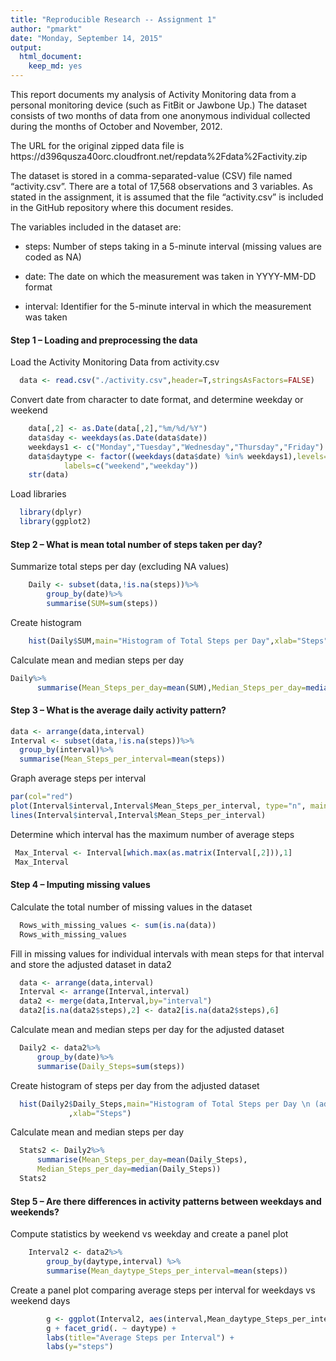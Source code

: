 ```yaml
---
title: "Reproducible Research -- Assignment 1"
author: "pmarkt"
date: "Monday, September 14, 2015"
output:
  html_document:
    keep_md: yes
---
```


This report documents my analysis of Activity Monitoring data from a personal monitoring device (such as FitBit or Jawbone Up.) The dataset consists of two months of data from one anonymous individual collected during the months of October and November, 2012.

The URL for the original zipped data file is 
https://d396qusza40orc.cloudfront.net/repdata%2Fdata%2Factivity.zip

The dataset is stored in a comma-separated-value (CSV) file named "activity.csv". There are a total of 17,568 observations and 3 variables. As stated in the assignment, it is assumed that the file "activity.csv" is included in the GitHub repository where this document resides.

The variables included in the dataset are:

* steps: Number of steps taking in a 5-minute interval (missing values are coded as NA)

* date: The date on which the measurement was taken in YYYY-MM-DD format

* interval: Identifier for the 5-minute interval in which the measurement was taken

#### Step 1 -- Loading and preprocessing the data

Load the Activity Monitoring Data from activity.csv

```r
  data <- read.csv("./activity.csv",header=T,stringsAsFactors=FALSE)
```

Convert date from character to date format, and determine weekday or weekend

```r
    data[,2] <- as.Date(data[,2],"%m/%d/%Y")
    data$day <- weekdays(as.Date(data$date))
    weekdays1 <- c("Monday","Tuesday","Wednesday","Thursday","Friday")
    data$daytype <- factor((weekdays(data$date) %in% weekdays1),levels=c(FALSE,TRUE),
            labels=c("weekend","weekday"))
    str(data)
```

Load libraries

```r
  library(dplyr)
  library(ggplot2)
```

#### Step 2 -- What is mean total number of steps taken per day?

Summarize total steps per day (excluding NA values)
```r
    Daily <- subset(data,!is.na(steps))%>%
        group_by(date)%>% 
        summarise(SUM=sum(steps))
```

Create histogram

```r
    hist(Daily$SUM,main="Histogram of Total Steps per Day",xlab="Steps")
```

Calculate mean and median steps per day

```r
    
Daily%>%
      summarise(Mean_Steps_per_day=mean(SUM),Median_Steps_per_day=median(SUM))
```

#### Step 3 -- What is the average daily activity pattern?

```r
data <- arrange(data,interval)
Interval <- subset(data,!is.na(steps))%>%
  group_by(interval)%>% 
  summarise(Mean_Steps_per_interval=mean(steps))
```

Graph average steps per interval

```r
par(col="red") 
plot(Interval$interval,Interval$Mean_Steps_per_interval, type="n", main="Average Steps per Interval (all days)",xlab="interval",ylab="steps") 
lines(Interval$interval,Interval$Mean_Steps_per_interval)
```

Determine which interval has the maximum number of average steps

```r
 Max_Interval <- Interval[which.max(as.matrix(Interval[,2])),1]
 Max_Interval

```

#### Step 4 -- Imputing missing values

Calculate the total number of missing values in the dataset

```r
  Rows_with_missing_values <- sum(is.na(data))
  Rows_with_missing_values
```

Fill in missing values for individual intervals with mean steps for that interval  
      and store the adjusted dataset in data2

```r
  data <- arrange(data,interval)
  Interval <- arrange(Interval,interval)
  data2 <- merge(data,Interval,by="interval")
  data2[is.na(data2$steps),2] <- data2[is.na(data2$steps),6]    
```

Calculate mean and median steps per day for the adjusted dataset

```r
  Daily2 <- data2%>%
      group_by(date)%>% 
      summarise(Daily_Steps=sum(steps))
```
    
Create histogram of steps per day from the adjusted dataset

```r
  hist(Daily2$Daily_Steps,main="Histogram of Total Steps per Day \n (adjusted dataset)",
             ,xlab="Steps")
```

Calculate mean and median steps per day
```r
  Stats2 <- Daily2%>%
      summarise(Mean_Steps_per_day=mean(Daily_Steps),
      Median_Steps_per_day=median(Daily_Steps))
  Stats2
```

#### Step 5 -- Are there differences in activity patterns between weekdays and weekends?

Compute statistics by weekend vs weekday and create a panel plot

```r
    Interval2 <- data2%>%
        group_by(daytype,interval) %>%
        summarise(Mean_daytype_Steps_per_interval=mean(steps))
```

Create a panel plot comparing average steps per interval for weekdays vs weekend days

```r
        g <- ggplot(Interval2, aes(interval,Mean_daytype_Steps_per_interval)) + geom_line()
        g + facet_grid(. ~ daytype) +
        labs(title="Average Steps per Interval") +
        labs(y="steps")
```
